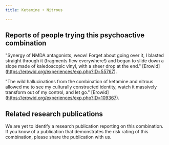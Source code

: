---
title: Ketamine + Nitrous

---

## Reports of people trying this psychoactive combination

"Synergy of NMDA antagonists, weow! Forget about going over it, I blasted straight through it (fragments flew everywhere!) and began to slide down a slope made of kaledoscopic vinyl, with a sheer drop at the end." [Erowid] (https://erowid.org/experiences/exp.php?ID=55767).

"The wild hallucinations from the combination of ketamine and nitrous allowed me to see my culturally constructed identity, watch it massively transform out of my control, and let go." [Erowid] (https://erowid.org/experiences/exp.php?ID=109367).


## Related research publications

We are yet to identify a research publication reporting on this combination. If you know of a publication that demonstrates the risk rating of this combination, please share the publication with us.




